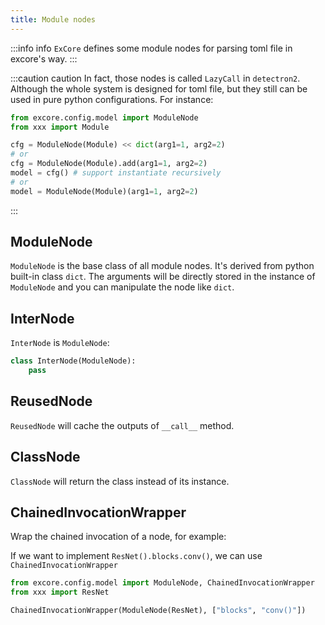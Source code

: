 ```yaml
---
title: Module nodes
---
```

:::info info
`ExCore` defines some module nodes for parsing toml file in excore's way.
:::



:::caution caution
In fact, those nodes is called `LazyCall` in `detectron2`. Although the whole system is designed for toml file, but they still can be used in pure python configurations.
For instance:
```python
from excore.config.model import ModuleNode
from xxx import Module

cfg = ModuleNode(Module) << dict(arg1=1, arg2=2)
# or
cfg = ModuleNode(Module).add(arg1=1, arg2=2)
model = cfg() # support instantiate recursively
# or
model = ModuleNode(Module)(arg1=1, arg2=2)
```
:::

## ModuleNode

`ModuleNode` is the base class of all module nodes. It's derived from python built-in class `dict`. The arguments will be directly stored in the instance of `ModuleNode` and you can manipulate the node like `dict`.

## InterNode

`InterNode` is `ModuleNode`:

```python
class InterNode(ModuleNode):
    pass

```


## ReusedNode

`ReusedNode` will cache the outputs of `__call__` method.


## ClassNode

`ClassNode` will return the class instead of its instance.


## ChainedInvocationWrapper

Wrap the chained invocation of a node, for example:

If we want to implement `ResNet().blocks.conv()`, we can use `ChainedInvocationWrapper`
```python
from excore.config.model import ModuleNode, ChainedInvocationWrapper
from xxx import ResNet

ChainedInvocationWrapper(ModuleNode(ResNet), ["blocks", "conv()"])

```
